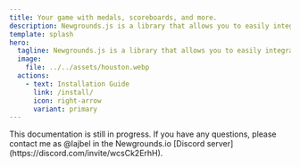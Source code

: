 ```yaml
---
title: Your game with medals, scoreboards, and more.
description: Newgrounds.js is a library that allows you to easily integrate your game with Newgrounds.io, unlocking features like medals, scoreboards, and more.
template: splash
hero:
  tagline: Newgrounds.js is a library that allows you to easily integrate your game with Newgrounds.io, unlocking features like medals, scoreboards, and more.
  image:
    file: ../../assets/houston.webp
  actions:
    - text: Installation Guide
      link: /install/
      icon: right-arrow
      variant: primary
---
```



<Aside type="caution" title="Warning">
  This documentation is still in progress. If you have any questions, please contact me as @lajbel in the Newgrounds.io [Discord server](https://discord.com/invite/wcsCk2ErhH).
</Aside>